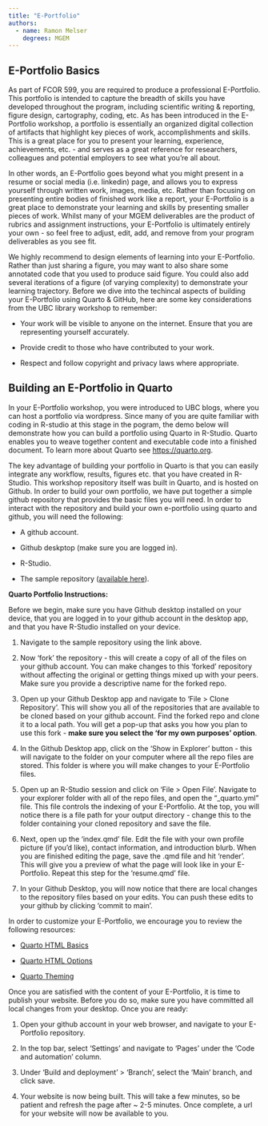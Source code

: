 ```yaml
---
title: "E-Portfolio"
authors:
  - name: Ramon Melser
    degrees: MGEM
---
```


## E-Portfolio Basics

As part of FCOR 599, you are required to produce a professional E-Portfolio. This portfolio is intended to capture the breadth of skills you have developed throughout the program, including scientific writing & reporting, figure design, cartography, coding, etc. As has been introduced in the E-Portfolio workshop, a portfolio is essentially an organized digital collection of artifacts that highlight key pieces of work, accomplishments and skills. This is a great place for you to present your learning, experience, achievements, etc. - and serves as a great reference for researchers, colleagues and potential employers to see what you're all about.

In other words, an E-Portfolio goes beyond what you might present in a resume or social media (i.e. linkedin) page, and allows you to express yourself through written work, images, media, etc. Rather than focusing on presenting entire bodies of finished work like a report, your E-Portfolio is a great place to demonstrate your learning and skills by presenting smaller pieces of work. Whilst many of your MGEM deliverables are the product of rubrics and assignment instructions, your E-Portfolio is ultimately entirely your own - so feel free to adjust, edit, add, and remove from your program deliverables as you see fit.

We highly recommend to design elements of learning into your E-Portfolio. Rather than just sharing a figure, you may want to also share some annotated code that you used to produce said figure. You could also add several iterations of a figure (of varying complexity) to demonstrate your learning trajectory. Before we dive into the techincal aspects of building your E-Portfolio using Quarto & GitHub, here are some key considerations from the UBC library workshop to remember:

-   Your work will be visible to anyone on the internet. Ensure that you are representing yourself accurately.

-   Provide credit to those who have contributed to your work.

-   Respect and follow copyright and privacy laws where appropriate.

## Building an E-Portfolio in Quarto

In your E-Portfolio workshop, you were introduced to UBC blogs, where you can host a portfolio via wordpress. Since many of you are quite familiar with coding in R-studio at this stage in the pogram, the demo below will demonstrate how you can build a portfolio using Quarto in R-Studio. Quarto enables you to weave together content and executable code into a finished document. To learn more about Quarto see <https://quarto.org>.

The key advantage of building your portfolio in Quarto is that you can easily integrate any workflow, results, figures etc. that you have created in R-Studio. This workshop repository itself was built in Quarto, and is hosted on Github. In order to build your own portfolio, we have put together a simple github repository that provides the basic files you will need. In order to interact with the repository and build your own e-portfolio using quarto and github, you will need the following:

-   A github account.

-   Github deskptop (make sure you are logged in).

-   R-Studio.

-   The sample repository ([available here](https://github.com/ubc-mgem-fcor599/E-Portfolio)).

**Quarto Portfolio Instructions:**

Before we begin, make sure you have Github desktop installed on your device, that you are logged in to your github account in the desktop app, and that you have R-Studio installed on your device.

1.  Navigate to the sample repository using the link above.

2.  Now 'fork' the repository - this will create a copy of all of the files on your github account. You can make changes to this 'forked' repository without affecting the original or getting things mixed up with your peers. Make sure you provide a descriptive name for the forked repo.

3.  Open up your Github Desktop app and navigate to 'File \> Clone Repository'. This will show you all of the repositories that are available to be cloned based on your github account. Find the forked repo and clone it to a local path. You will get a pop-up that asks you how you plan to use this fork - **make sure you select the 'for my own purposes' option**.

4.  In the Github Desktop app, click on the 'Show in Explorer' button - this will navigate to the folder on your computer where all the repo files are stored. This folder is where you will make changes to your E-Portfolio files.

5.  Open up an R-Studio session and click on 'File \> Open File'. Navigate to your explorer folder with all of the repo files, and open the "\_quarto.yml" file. This file controls the indexing of your E-Portfolio. At the top, you will notice there is a file path for your output directory - change this to the folder containing your cloned repository and save the file.

6.  Next, open up the 'index.qmd' file. Edit the file with your own profile picture (if you'd like), contact information, and introduction blurb. When you are finished editing the page, save the .qmd file and hit 'render'. This will give you a preview of what the page will look like in your E-Portfolio. Repeat this step for the 'resume.qmd' file.

7.  In your Github Desktop, you will now notice that there are local changes to the repository files based on your edits. You can push these edits to your github by clicking 'commit to main'.

In order to customize your E-Portfolio, we encourage you to review the following resources:

-   [Quarto HTML Basics](https://quarto.org/docs/output-formats/html-basics.html)

-   [Quarto HTML Options](https://quarto.org/docs/reference/formats/html.html)

-   [Quarto Theming](https://quarto.org/docs/output-formats/html-themes.html)

Once you are satisfied with the content of your E-Portfolio, it is time to publish your website. Before you do so, make sure you have committed all local changes from your desktop. Once you are ready:

1.  Open your github account in your web browser, and navigate to your E-Portfolio repository.

2.  In the top bar, select 'Settings' and navigate to 'Pages' under the 'Code and automation' column.

3.  Under 'Build and deployment' \> 'Branch', select the 'Main' branch, and click save.

4.  Your website is now being built. This will take a few minutes, so be patient and refresh the page after \~ 2-5 minutes. Once complete, a url for your website will now be available to you.
